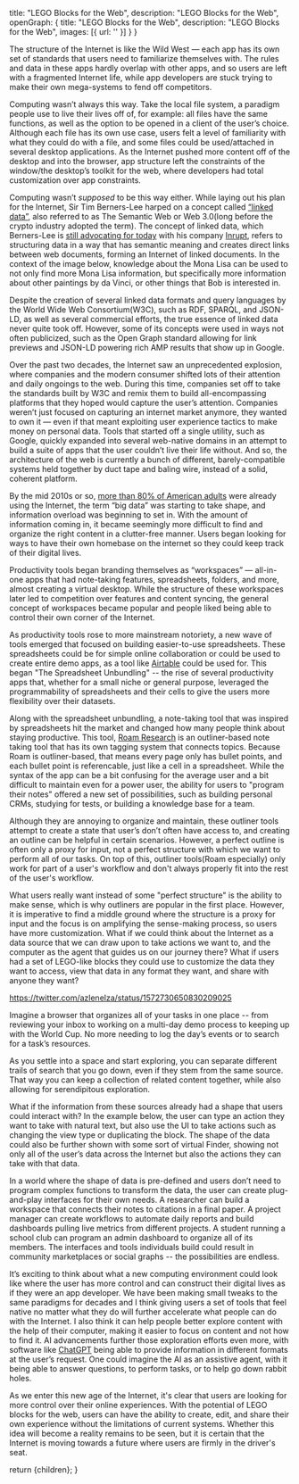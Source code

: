 
  title: "LEGO Blocks for the Web",
  description: "LEGO Blocks for the Web",
  openGraph: {
    title: "LEGO Blocks for the Web",
    description: "LEGO Blocks for the Web",
    images: [{ url: '' }]
  }
}

The structure of the Internet is like the Wild West — each app has its own set of standards that users need to familiarize themselves with. The rules and data in these apps hardly overlap with other apps, and so users are left with a fragmented Internet life, while app developers are stuck trying to make their own mega-systems to fend off competitors.

Computing wasn’t always this way. Take the local file system, a paradigm people use to live their lives off of, for example: all files have the same functions, as well as the option to be opened in a client of the user’s choice. Although each file has its own use case, users felt a level of familiarity with what they could do with a file, and some files could be used/attached in several desktop applications. As the Internet pushed more content off of the desktop and into the browser, app structure left the constraints of the window/the desktop’s toolkit for the web, where developers had total customization over app constraints.

Computing wasn’t _supposed_ to be this way either. While laying out his plan for the Internet, Sir Tim Berners-Lee harped on a concept called [“linked data”](https://www.w3.org/DesignIssues/LinkedData.html), also referred to as The Semantic Web or Web 3.0(long before the crypto industry adopted the term). The concept of linked data, which Berners-Lee is [still advocating for today](https://www.cnbc.com/2022/11/04/web-inventor-tim-berners-lee-wants-us-to-ignore-web3.html) with his company [Inrupt](https://www.inrupt.com/), refers to structuring data in a way that has semantic meaning and creates direct links between web documents, forming an Internet of linked documents. In the context of the image below, knowledge about the Mona Lisa can be used to not only find more Mona Lisa information, but specifically more information about other paintings by da Vinci, or other things that Bob is interested in.

<CldImage src="media/LinkedDataGraph.jpg" alt="Linked Data graph" width="700" height="700" className="p-2 pt-0" />

Despite the creation of several linked data formats and query languages by the World Wide Web Consortium(W3C), such as RDF, SPARQL, and JSON-LD, as well as several commercial efforts, the true essence of linked data never quite took off. However, some of its concepts were used in ways not often publicized, such as the Open Graph standard allowing for link previews and JSON-LD powering rich AMP results that show up in Google.

Over the past two decades, the Internet saw an unprecedented explosion, where companies and the modern consumer shifted lots of their attention and daily ongoings to the web. During this time, companies set off to take the standards built by W3C and remix them to build all-encompassing platforms that they hoped would capture the user’s attention. Companies weren’t just focused on capturing an internet market anymore, they wanted to own it — even if that meant exploiting user experience tactics to make money on personal data. Tools that started off a single utility, such as Google, quickly expanded into several web-native domains in an attempt to build a suite of apps that the user couldn’t live their life without. And so, the architecture of the web is currently a bunch of different, barely-compatible systems held together by duct tape and baling wire, instead of a solid, coherent platform.

By the mid 2010s or so, [more than 80% of American adults](https://www.pewresearch.org/internet/2015/06/26/americans-internet-access-2000-2015/) were already using the Internet, the term “big data” was starting to take shape, and information overload was beginning to set in. With the amount of information coming in, it became seemingly more difficult to find and organize the right content in a clutter-free manner. Users began looking for ways to have their own homebase on the internet so they could keep track of their digital lives.

Productivity tools began branding themselves as “workspaces” — all-in-one apps that had note-taking features, spreadsheets, folders, and more, almost creating a virtual desktop. While the structure of these workspaces later led to competition over features and content syncing, the general concept of workspaces became popular and people liked being able to control their own corner of the Internet.

As productivity tools rose to more mainstream notoriety, a new wave of tools emerged that focused on building easier-to-use spreadsheets. These spreadsheets could be for simple online collaboration or could be used to create entire demo apps, as a tool like [Airtable](https://airtable.com/) could be used for. This began "The Spreadsheet Unbundling" -- the rise of several productivity apps that, whether for a small niche or general purpose, leveraged the programmability of spreadsheets and their cells to give the users more flexibility over their datasets.
<CldImage src="media/TheSpreadsheetUnbundling.jpg" alt="The Spreadsheet Unbundling" width="700" height="700" className="p-2 pt-0" />

Along with the spreadsheet unbundling, a note-taking tool that was inspired by spreadsheets hit the market and changed how many people think about staying productive. This tool, [Roam Research](https://roamresearch.com/) is an outliner-based note taking tool that has its own tagging system that connects topics. Because Roam is outliner-based, that means every page only has bullet points, and each bullet point is referencable, just like a cell in a spreadsheet. While the syntax of the app can be a bit confusing for the average user and a bit difficult to maintain even for a power user, the ability for users to "program their notes" offered a new set of possibilities, such as building personal CRMs, studying for tests, or building a knowledge base for a team.

Although they are annoying to organize and maintain, these outliner tools attempt to create a state that user’s don’t often have access to, and creating an outline can be helpful in certain scenarios. However, a perfect outline is often only a proxy for input, not a perfect structure with which we want to perform all of our tasks. On top of this, outliner tools(Roam especially) only work for part of a user's workflow and don't always properly fit into the rest of the user's workflow.

What users really want instead of some "perfect structure" is the ability to make sense, which is why outliners are popular in the first place. However, it is imperative to find a middle ground where the structure is a proxy for input and the focus is on amplifying the sense-making process, so users have more customization. What if we could think about the Internet as a data source that we can draw upon to take actions we want to, and the computer as the agent that guides us on our journey there? What if users had a set of LEGO-like blocks they could use to customize the data they want to access, view that data in any format they want, and share with anyone they want?

https://twitter.com/azlenelza/status/1572730650830209025

Imagine a browser that organizes all of your tasks in one place -- from reviewing your inbox to working on a multi-day demo process to keeping up with the World Cup. No more needing to log the day’s events or to search for a task’s resources.

<CldImage src="media/CortexLEGOsHomepage.jpg" alt="Cortex LEGOs Homepage" width="700" height="700" className="p-2 pt-0" />

As you settle into a space and start exploring, you can separate different trails of search that you go down, even if they stem from the same source. That way you can keep a collection of related content together, while also allowing for serendipitous exploration.

<CldImage src="media/CortexLEGOsSearch.gif" alt="Cortex LEGOs Search" width="700" height="700" className="p-2 pt-0" />

What if the information from these sources already had a shape that users could interact with? In the example below, the user can type an action they want to take with natural text, but also use the UI to take actions such as changing the view type or duplicating the block. The shape of the data could also be further shown with some sort of virtual Finder, showing not only all of the user’s data across the Internet but also the actions they can take with that data.

<CldImage src="media/CortexLEGOsShape.gif" alt="Cortex LEGOs Shape" width="700" height="700" className="p-2 pt-0" />

In a world where the shape of data is pre-defined and users don’t need to program complex functions to transform the data, the user can create plug-and-play interfaces for their own needs. A researcher can build a workspace that connects their notes to citations in a final paper. A project manager can create workflows to automate daily reports and build dashboards pulling live metrics from different projects. A student running a school club can program an admin dashboard to organize all of its members. The interfaces and tools individuals build could result in community marketplaces or social graphs -- the possibilities are endless.

It’s exciting to think about what a new computing environment could look like where the user has more control and can construct their digital lives as if they were an app developer. We have been making small tweaks to the same paradigms for decades and I think giving users a set of tools that feel native no matter what they do will further accelerate what people can do with the Internet. I also think it can help people better explore content with the help of their computer, making it easier to focus on content and not how to find it. AI advancements further those exploration efforts even more, with software like [ChatGPT](https://chat.openai.com/) being able to provide information in different formats at the user’s request. One could imagine the AI as an assistive agent, with it being able to answer questions, to perform tasks, or to help go down rabbit holes.

As we enter this new age of the Internet, it's clear that users are looking for more control over their online experiences. With the potential of LEGO blocks for the web, users can have the ability to create, edit, and share their own experience without the limitations of current systems. Whether this idea will become a reality remains to be seen, but it is certain that the Internet is moving towards a future where users are firmly in the driver's seat.

  return <MdxLayout>{children}</MdxLayout>;
}